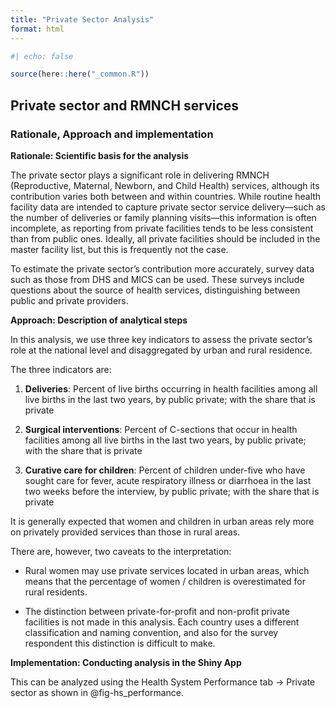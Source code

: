 ```yaml
---
title: "Private Sector Analysis"
format: html
---
```


```r
#| echo: false

source(here::here("_common.R"))
```

## Private sector and RMNCH services

### Rationale, Approach and implementation

**Rationale: Scientific basis for the analysis**

The private sector plays a significant role in delivering RMNCH (Reproductive, Maternal, Newborn, and Child Health) services, although its contribution varies both between and within countries. While routine health facility data are intended to capture private sector service delivery—such as the number of deliveries or family planning visits—this information is often incomplete, as reporting from private facilities tends to be less consistent than from public ones. Ideally, all private facilities should be included in the master facility list, but this is frequently not the case.

To estimate the private sector’s contribution more accurately, survey data such as those from DHS and MICS can be used. These surveys include questions about the source of health services, distinguishing between public and private providers.

**Approach: Description of analytical steps**

In this analysis, we use three key indicators to assess the private sector’s role at the national level and disaggregated by urban and rural residence.

The three indicators are:

1.  **Deliveries**: Percent of live births occurring in health facilities among all live births in the last two years, by public private; with the share that is private

2.  **Surgical interventions**: Percent of C-sections that occur in health facilities among all live births in the last two years, by public private; with the share that is private

3.  **Curative care for children**: Percent of children under-five who have sought care for fever, acute respiratory illness or diarrhoea in the last two weeks before the interview, by public private; with the share that is private

It is generally expected that women and children in urban areas rely more on privately provided services than those in rural areas.

There are, however, two caveats to the interpretation:

-   Rural women may use private services located in urban areas, which means that the percentage of women / children is overestimated for rural residents.

-   The distinction between private-for-profit and non-profit private facilities is not made in this analysis. Each country uses a different classification and naming convention, and also for the survey respondent this distinction is difficult to make.

**Implementation: Conducting analysis in the Shiny App**

This can be analyzed using the Health System Performance tab -\> Private sector as shown in @fig-hs_performance.
